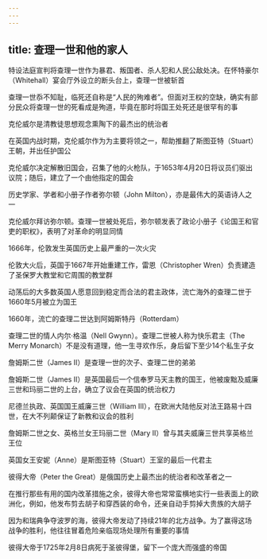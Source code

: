 ```yaml
---
---
---
```

title: 查理一世和他的家人
---





特设法庭宣判将查理一世作为暴君、叛国者、杀人犯和人民公敌处决。在怀特豪尔（Whitehall）宴会厅外设立的断头台上，查理一世被斩首



查理一世忝不知耻，临死还自称是“人民的殉难者”。但面对王权的空缺，确实有部分民众将查理一世的死看成是殉道，毕竟在那时将国王处死还是很罕有的事



克伦威尔是清教徒思想观念熏陶下的最杰出的统治者



在英国内战时期，克伦威尔作为为主要将领之一，帮助推翻了斯图亚特（Stuart）王朝，并出任护国公



克伦威尔决定解散旧国会，召集了他的火枪队，于1653年4月20日将议员们驱出议院；随后，建立了一个由他指定的国会



历史学家、学者和小册子作者弥尔顿（John Milton），亦是最伟大的英语诗人之一



克伦威尔拜访弥尔顿。查理一世被处死后，弥尔顿发表了政论小册子《论国王和官吏的职权》，表明了对革命的明显同情



1666年，伦敦发生英国历史上最严重的一次火灾



伦敦大火后，英国于1667年开始重建工作，雷恩（Christopher Wren）负责建造了圣保罗大教堂和它周围的教堂群



动荡后的大多数英国人愿意回到稳定而合法的君主政体，流亡海外的查理二世于1660年5月被立为国王



1660年，流亡的查理二世达到阿姆斯特丹（Rotterdam）



查理二世的情人内尔·格温（Nell Gwynn）。查理二世被人称为快乐君主（The Merry Monarch）不是没有道理，他一生寻欢作乐，身后留下至少14个私生子女



詹姆斯二世（James Ⅱ）是查理一世的次子、查理二世的弟弟



詹姆斯二世（James Ⅱ）是英国最后一个信奉罗马天主教的国王，他被废黜及威廉三世和玛丽二世的上台，确立了议会在英国的统治权力



尼德兰执政、英国国王威廉三世（William Ⅲ），在欧洲大陆他反对法王路易十四世，在大不列颠保证了新教和议会的胜利



詹姆斯二世之女、英格兰女王玛丽二世（Mary Ⅱ）曾与其夫威廉三世共享英格兰王位



英国女王安妮（Anne）是斯图亚特（Stuart）王室的最后一代君主



彼得大帝（Peter the Great）是俄国历史上最杰出的统治者和改革者之一



在推行那些有用的国内改革措施之余，彼得大帝也常常蛮横地实行一些表面上的欧洲化，例如，他发布剪去胡子和穿西装的命令，还亲自动手剪掉大贵族的大胡子



因为和瑞典争夺波罗的海，彼得大帝发动了持续21年的北方战争。为了赢得这场战争的胜利，他往往冒着危险亲临现场处理所有重要的事情



彼得大帝于1725年2月8日病死于圣彼得堡，留下一个庞大而强盛的帝国
